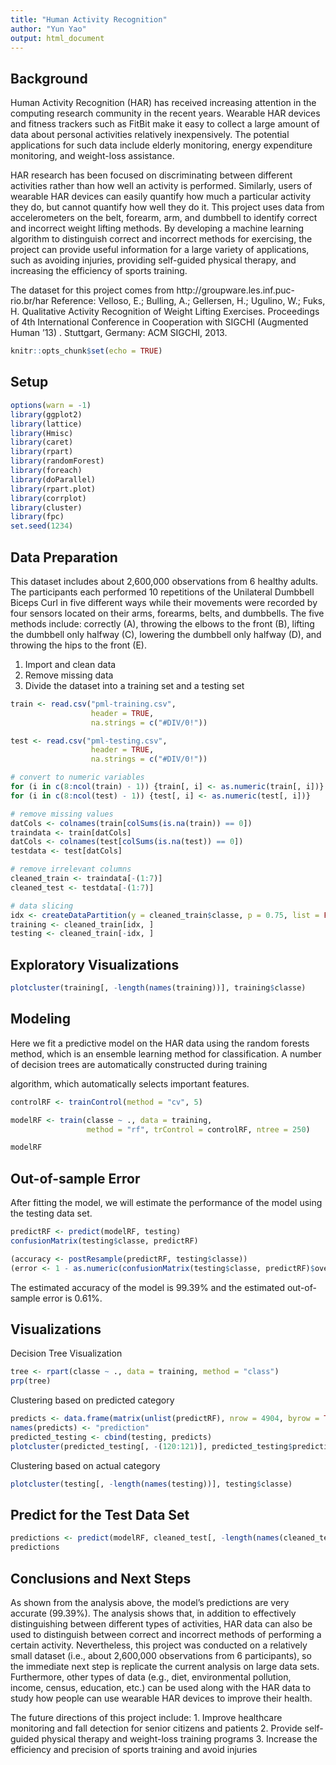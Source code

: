 ---
title: "Human Activity Recognition"
author: "Yun Yao"
output: html_document
---

## Background

Human Activity Recognition (HAR) has received increasing attention in the computing research community in the recent years. Wearable HAR devices and fitness trackers such as FitBit make it easy to collect a large amount of data about personal activities relatively inexpensively. The potential applications for such data include elderly monitoring, energy expenditure monitoring, and weight-loss assistance. 

HAR research has been focused on discriminating between different activities rather than how well an activity is performed. Similarly, users of wearable HAR devices can easily quantify how much a particular activity they do, but cannot quantify how well they do it. This project uses data from accelerometers on the belt, forearm, arm, and dumbbell to identify correct and incorrect weight lifting methods. By developing a machine learning algorithm to distinguish correct and incorrect methods for exercising, the project can provide useful information for a large variety of applications, such as avoiding injuries, providing self-guided physical therapy, and increasing the efficiency of sports training.

The dataset for this project comes from http://groupware.les.inf.puc-rio.br/har
Reference: Velloso, E.; Bulling, A.; Gellersen, H.; Ugulino, W.; Fuks, H. Qualitative Activity Recognition of Weight Lifting Exercises. Proceedings of 4th International Conference in Cooperation with SIGCHI (Augmented Human '13) . Stuttgart, Germany: ACM SIGCHI, 2013.

```{r, include=FALSE}
knitr::opts_chunk$set(echo = TRUE)
```

## Setup

```{r, cache=TRUE}
options(warn = -1)
library(ggplot2)
library(lattice)
library(Hmisc)
library(caret)
library(rpart)
library(randomForest)
library(foreach)
library(doParallel)
library(rpart.plot)
library(corrplot)
library(cluster)
library(fpc)
set.seed(1234)
```

## Data Preparation

This dataset includes about 2,600,000 observations from 6 healthy adults. The participants each performed 10 repetitions of the Unilateral Dumbbell Biceps Curl in five different ways while their movements were recorded by four sensors located on their arms, forearms, belts, and dumbbells.
The five methods include: correctly (A), throwing the elbows to the front (B), lifting the dumbbell only halfway (C), lowering the dumbbell only halfway (D), and throwing the hips to the front (E). 

1. Import and clean data
2. Remove missing data
3. Divide the dataset into a training set and a testing set

```{r, cache=TRUE}
train <- read.csv("pml-training.csv", 
                  header = TRUE, 
                  na.strings = c("#DIV/0!"))

test <- read.csv("pml-testing.csv", 
                  header = TRUE, 
                  na.strings = c("#DIV/0!"))

# convert to numeric variables
for (i in c(8:ncol(train) - 1)) {train[, i] <- as.numeric(train[, i])}
for (i in c(8:ncol(test) - 1)) {test[, i] <- as.numeric(test[, i])}

# remove missing values
datCols <- colnames(train[colSums(is.na(train)) == 0])
traindata <- train[datCols]
datCols <- colnames(test[colSums(is.na(test)) == 0])
testdata <- test[datCols]

# remove irrelevant columns
cleaned_train <- traindata[-(1:7)]
cleaned_test <- testdata[-(1:7)]

# data slicing
idx <- createDataPartition(y = cleaned_train$classe, p = 0.75, list = FALSE)
training <- cleaned_train[idx, ]
testing <- cleaned_train[-idx, ]
```

## Exploratory Visualizations

```{r, cache=TRUE}
plotcluster(training[, -length(names(training))], training$classe)
```

## Modeling

Here we fit a predictive model on the HAR data using the random forests method, which is an ensemble learning method for classification. A number of decision trees are automatically constructed during training

algorithm, which automatically selects important features.

```{r, cache=TRUE}
controlRF <- trainControl(method = "cv", 5)

modelRF <- train(classe ~ ., data = training, 
                 method = "rf", trControl = controlRF, ntree = 250)

modelRF
```

## Out-of-sample Error

After fitting the model, we will estimate the performance of the model using the testing data set.

```{r, cache=TRUE}
predictRF <- predict(modelRF, testing)
confusionMatrix(testing$classe, predictRF)

(accuracy <- postResample(predictRF, testing$classe))
(error <- 1 - as.numeric(confusionMatrix(testing$classe, predictRF)$overall[1]))
```

The estimated accuracy of the model is 99.39% and the estimated out-of-sample error is 0.61%.

## Visualizations
Decision Tree Visualization
```{r, cache=TRUE}
tree <- rpart(classe ~ ., data = training, method = "class")
prp(tree)
```

Clustering based on predicted category
```{r, cache=TRUE}
predicts <- data.frame(matrix(unlist(predictRF), nrow = 4904, byrow = TRUE))
names(predicts) <- "prediction"
predicted_testing <- cbind(testing, predicts)
plotcluster(predicted_testing[, -(120:121)], predicted_testing$prediction)
```

Clustering based on actual category
```{r, cache=TRUE}
plotcluster(testing[, -length(names(testing))], testing$classe)
```

## Predict for the Test Data Set

```{r, cache=TRUE}
predictions <- predict(modelRF, cleaned_test[, -length(names(cleaned_test))])
predictions
```

## Conclusions and Next Steps
As shown from the analysis above, the model's predictions are very accurate (99.39%). The analysis shows that, in addition to effectively distinguishing between different types of activities, HAR data can also be used to distinguish between correct and incorrect methods of performing a certain activity. 
Nevertheless, this project was conducted on a relatively small dataset (i.e., about 2,600,000 observations from 6 participants), so the immediate next step is replicate the current analysis on large data sets. Furthermore, other types of data (e.g., diet, environmental pollution, income, census, education, etc.) can be used along with the HAR data to study how people can use wearable HAR devices to improve their health. 

The future directions of this project include:
1. Improve healthcare monitoring and fall detection for senior citizens and patients
2. Provide self-guided physical therapy and weight-loss training programs
3. Increase the efficiency and precision of sports training and avoid injuries

